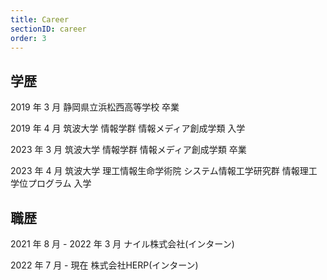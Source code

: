 ```yaml
---
title: Career
sectionID: career
order: 3
---
```


## 学歴

2019 年 3 月 静岡県立浜松西高等学校 卒業

2019 年 4 月 筑波大学 情報学群 情報メディア創成学類 入学

2023 年 3 月 筑波大学 情報学群 情報メディア創成学類 卒業

2023 年 4 月 筑波大学 理工情報生命学術院 システム情報工学研究群 情報理工学位プログラム 入学

## 職歴

2021 年 8 月 - 2022 年 3 月 ナイル株式会社(インターン)

2022 年 7 月 - 現在 株式会社HERP(インターン)
